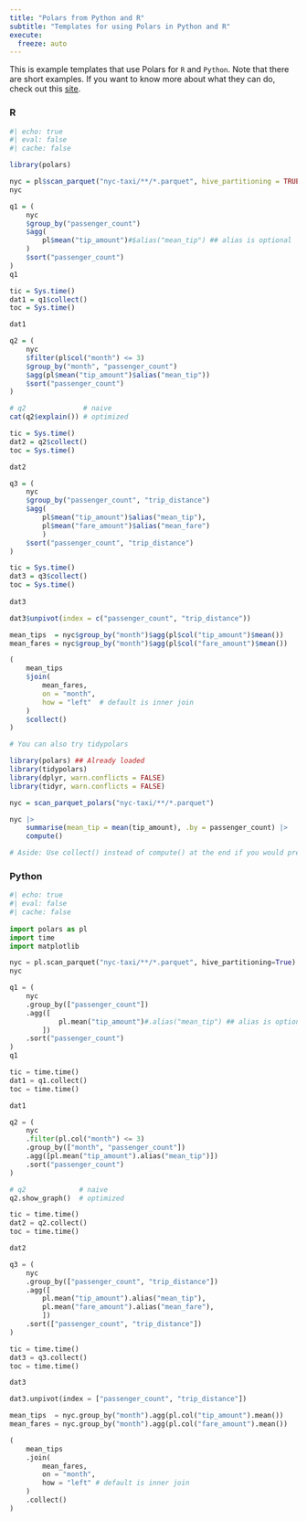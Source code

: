 ```yaml
---
title: "Polars from Python and R"
subtitle: "Templates for using Polars in Python and R"
execute:
  freeze: auto
---
```


This is example templates that use Polars for `R` and `Python`. Note that there are short examples. If you want to know more about what they can do, check out this [site](https://grantmcdermott.com/duckdb-polars/polars-rpy.html). 

::: {.panel-tabset group="language"}

### R

```r
#| echo: true
#| eval: false 
#| cache: false

library(polars)

nyc = pl$scan_parquet("nyc-taxi/**/*.parquet", hive_partitioning = TRUE)
nyc

q1 = (
    nyc
    $group_by("passenger_count")
    $agg(
        pl$mean("tip_amount")#$alias("mean_tip") ## alias is optional
    )
    $sort("passenger_count")
)
q1 

tic = Sys.time()
dat1 = q1$collect()
toc = Sys.time()

dat1

q2 = (
    nyc
    $filter(pl$col("month") <= 3)
    $group_by("month", "passenger_count")
    $agg(pl$mean("tip_amount")$alias("mean_tip"))
    $sort("passenger_count")
) 

# q2              # naive
cat(q2$explain()) # optimized

tic = Sys.time()
dat2 = q2$collect()
toc = Sys.time()

dat2

q3 = (
    nyc
    $group_by("passenger_count", "trip_distance")
    $agg(
        pl$mean("tip_amount")$alias("mean_tip"),
        pl$mean("fare_amount")$alias("mean_fare")
        )
    $sort("passenger_count", "trip_distance")
)

tic = Sys.time()
dat3 = q3$collect()
toc = Sys.time()
 
dat3

dat3$unpivot(index = c("passenger_count", "trip_distance"))

mean_tips  = nyc$group_by("month")$agg(pl$col("tip_amount")$mean())
mean_fares = nyc$group_by("month")$agg(pl$col("fare_amount")$mean())

(
    mean_tips
    $join(
        mean_fares,
        on = "month",
        how = "left"  # default is inner join
    )
    $collect()
)

# You can also try tidypolars

library(polars) ## Already loaded
library(tidypolars)
library(dplyr, warn.conflicts = FALSE)
library(tidyr, warn.conflicts = FALSE)

nyc = scan_parquet_polars("nyc-taxi/**/*.parquet")

nyc |> 
    summarise(mean_tip = mean(tip_amount), .by = passenger_count) |>
    compute()

# Aside: Use collect() instead of compute() at the end if you would prefer to return a standard R data.frame instead of a Polars DataFrame.
```

### Python

```python
#| echo: true
#| eval: false
#| cache: false
 
import polars as pl
import time
import matplotlib

nyc = pl.scan_parquet("nyc-taxi/**/*.parquet", hive_partitioning=True)
nyc

q1 = (
    nyc
    .group_by(["passenger_count"])
    .agg([
            pl.mean("tip_amount")#.alias("mean_tip") ## alias is optional
        ])
    .sort("passenger_count")
)
q1

tic = time.time()
dat1 = q1.collect()
toc = time.time()

dat1

q2 = (
    nyc
    .filter(pl.col("month") <= 3)
    .group_by(["month", "passenger_count"])
    .agg([pl.mean("tip_amount").alias("mean_tip")])
    .sort("passenger_count")
)

# q2             # naive
q2.show_graph()  # optimized

tic = time.time()
dat2 = q2.collect()
toc = time.time()

dat2

q3 = (
    nyc
    .group_by(["passenger_count", "trip_distance"])
    .agg([
        pl.mean("tip_amount").alias("mean_tip"),
        pl.mean("fare_amount").alias("mean_fare"),
        ])
    .sort(["passenger_count", "trip_distance"])
)

tic = time.time()
dat3 = q3.collect()
toc = time.time()

dat3

dat3.unpivot(index = ["passenger_count", "trip_distance"])

mean_tips  = nyc.group_by("month").agg(pl.col("tip_amount").mean())
mean_fares = nyc.group_by("month").agg(pl.col("fare_amount").mean())

(
    mean_tips
    .join(
        mean_fares,
        on = "month",
        how = "left" # default is inner join
    )
    .collect()
)

```

:::